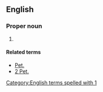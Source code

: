 ==English==

===Proper noun===
{{en-proper noun}}

# {{abbreviation of|1 Peter|lang=en}}

====Related terms====
* [[Pet.]]
* [[2 Pet.]]

[[Category:English terms spelled with 1]]